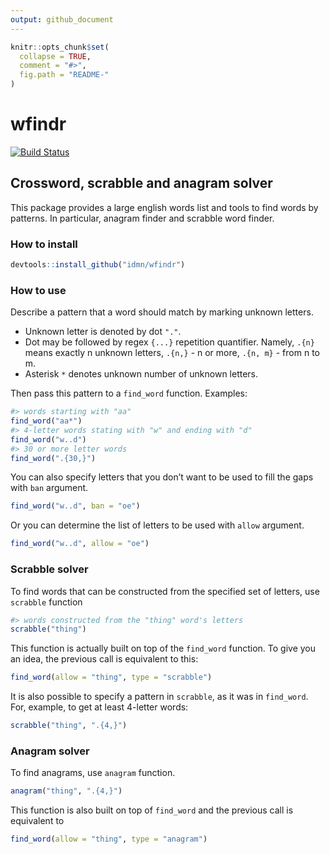 ```yaml
---
output: github_document
---
```


<!-- README.md is generated from README.Rmd. Please edit that file -->

```r
knitr::opts_chunk$set(
  collapse = TRUE,
  comment = "#>",
  fig.path = "README-"
)
```
# wfindr

[![Build Status](https://travis-ci.org/idmn/wfindr.png?branch=master)](https://travis-ci.org/idmn/wfindr)

## Crossword, scrabble and anagram solver

This package provides a large english words list and tools to find words by patterns. In particular, anagram finder and scrabble word finder.

### How to install
```r
devtools::install_github("idmn/wfindr")
```

### How to use

Describe a pattern that a word should match by marking unknown letters.

* Unknown letter is denoted by dot `"."`.
* Dot may be followed by regex `{...}` repetition quantifier. Namely, `.{n}` means exactly n unknown letters, `.{n,}` - n or more, `.{n, m}` - from n to m.
* Asterisk `*` denotes unknown number of unknown letters.

Then pass this pattern to a `find_word` function. Examples: 
```r
#> words starting with "aa"
find_word("aa*")
#> 4-letter words stating with "w" and ending with "d"
find_word("w..d")
#> 30 or more letter words
find_word(".{30,}")
```

You can also specify letters that you don't want to be used to fill the gaps with `ban` argument.
```r
find_word("w..d", ban = "oe")
```

Or you can determine the list of letters to be used with `allow` argument.
```r
find_word("w..d", allow = "oe")
```

### Scrabble solver
To find words that can be constructed from the specified set of letters, use `scrabble` function
```r
#> words constructed from the "thing" word's letters
scrabble("thing")
```
This function is actually built on top of the `find_word` function. To give you an idea, the previous call is equivalent to this: 
```r
find_word(allow = "thing", type = "scrabble")
```
It is also possible to specify a pattern in `scrabble`, as it was in `find_word`. For, example, to get at least 4-letter words:
```r
scrabble("thing", ".{4,}")
```

### Anagram solver
To find anagrams, use `anagram` function.
```r
anagram("thing", ".{4,}")
```
This function is also built on top of `find_word` and the previous call is equivalent to
```r
find_word(allow = "thing", type = "anagram")
```
